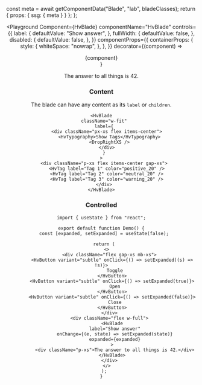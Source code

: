 


  const meta = await getComponentData("Blade", "lab", bladeClasses);
  return { props: { ssg: { meta } } };
};

<Header />

<Playground
  Component={HvBlade}
  componentName="HvBlade"
  controls={{
    label: {
      defaultValue: "Show answer",
    },
    fullWidth: {
      defaultValue: false,
    },
    disabled: {
      defaultValue: false,
    },
  }}
  componentProps={{
    containerProps: {
      style: {
        whiteSpace: "nowrap",
      },
    },
  }}
  decorator={(component) => <div className="flex w-full">{component}</div>}
>
  <div className="p-xs">The answer to all things is 42.</div>
</Playground>

### Content

The blade can have any content as its `label` or `children`.

```tsx live
<HvBlade
  className="w-fit"
  label={
    <div className="px-xs flex items-center">
      <HvTypography>Show Tags</HvTypography>
      <DropRightXS />
    </div>
  }
>
  <div className="p-xs flex items-center gap-xs">
    <HvTag label="Tag 1" color="positive_20" />
    <HvTag label="Tag 2" color="neutral_20" />
    <HvTag label="Tag 3" color="warning_20" />
  </div>
</HvBlade>
```

### Controlled

```tsx live
import { useState } from "react";

export default function Demo() {
  const [expanded, setExpanded] = useState(false);

  return (
    <>
      <div className="flex gap-xs mb-xs">
        <HvButton variant="subtle" onClick={() => setExpanded((s) => !s)}>
          Toggle
        </HvButton>
        <HvButton variant="subtle" onClick={() => setExpanded(true)}>
          Open
        </HvButton>
        <HvButton variant="subtle" onClick={() => setExpanded(false)}>
          Close
        </HvButton>
      </div>
      <div className="flex w-full">
        <HvBlade
          label="Show answer"
          onChange={(e, state) => setExpanded(state)}
          expanded={expanded}
        >
          <div className="p-xs">The answer to all things is 42.</div>
        </HvBlade>
      </div>
    </>
  );
}
```
